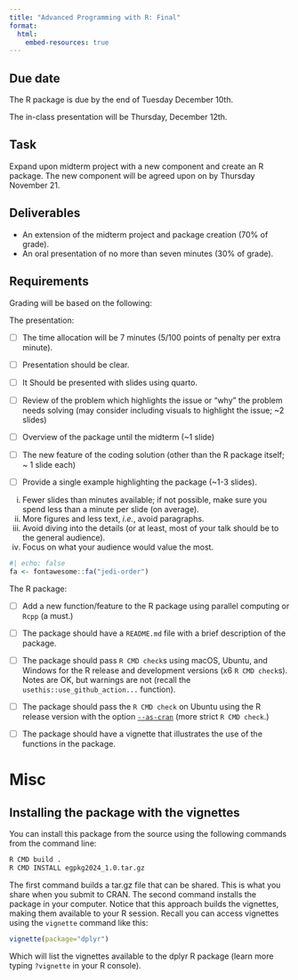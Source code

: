 ```yaml
---
title: "Advanced Programming with R: Final"
format:
  html:
    embed-resources: true
---
```


## Due date

The R package is due by the end of Tuesday December 10th. 

The in-class presentation will be Thursday, December 12th.

## Task

Expand upon midterm project with a new component and create an R package. The new component will be agreed upon on by Thursday November 21.

## Deliverables

* An extension of the midterm project and package creation (70% of grade).
* An oral presentation of no more than seven minutes (30% of grade).

## Requirements

Grading will be based on the following:

The presentation:

- [ ] The time allocation will be 7 minutes (5/100 points of penalty per extra minute).

- [ ] Presentation should be clear.

- [ ] It Should be presented with slides using quarto.

- [ ] Review of the problem which highlights the issue or “why” the problem needs solving (may consider including visuals to highlight the issue; ~2 slides)

- [ ] Overview of the package until the midterm (~1 slide)

- [ ] The new feature of the coding solution (other than the R package itself; ~ 1 slide each)

- [ ] Provide a single example highlighting the package (~1-3 slides).

::: {.callout-tip}

(i) Fewer slides than minutes available; if not possible, make sure you spend less than a minute per slide (on average).
(ii) More figures and less text, *i.e.*, avoid paragraphs.
(iii) Avoid diving into the details (or at least, most of your talk should be to the general audience). 
(iv) Focus on what your audience would value the most.
:::

```r
#| echo: false
fa <- fontawesome::fa("jedi-order")
```

The R package:

- [ ] Add a new function/feature to the R package using parallel computing or `Rcpp` (a must.)

- [ ] The package should have a `README.md` file with a brief description of the package.

- [ ] The package should pass `R CMD check`s using macOS, Ubuntu, and Windows for the R release and development versions (x6 `R CMD check`s). Notes are OK, but warnings are not (recall the `usethis::use_github_action...` function). 

- [ ] The package should pass the `R CMD check` on Ubuntu using the R release version with the option [`--as-cran`](https://cran.r-project.org/web/packages/submission_checklist.html) (more strict `R CMD check`.)

- [ ] The package should have a vignette that illustrates the use of the functions in the package.


# Misc

## Installing the package with the vignettes

You can install this package from the source using the following
commands from the command line:

``` bash
R CMD build .
R CMD INSTALL egpkg2024_1.0.tar.gz
```

The first command builds a tar.gz file that can be shared. This is what
you share when you submit to CRAN. The second command installs the
package in your computer. Notice that this approach builds the
vignettes, making them available to your R session. Recall you can
access vignettes using the `vignette` command like this:

``` r
vignette(package="dplyr")
```

Which will list the vignettes available to the dplyr R package (learn
more typing `?vignette` in your R console).
